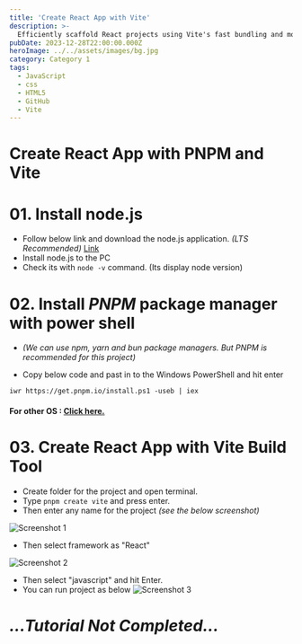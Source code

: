 ```yaml
---
title: 'Create React App with Vite'
description: >-
  Efficiently scaffold React projects using Vite's fast bundling and modern tooling integration.
pubDate: 2023-12-28T22:00:00.000Z
heroImage: ../../assets/images/bg.jpg
category: Category 1
tags:
  - JavaScript
  - css
  - HTML5
  - GitHub
  - Vite
---
```



# Create React App with PNPM and Vite

# 01. Install node.js

 - Follow below link and download the node.js application. *(LTS Recommended)*
 [Link](https://nodejs.org/en)
  - Install node.js to the PC
  - Check its with ``` node -v ``` command. (Its display node version)

# 02. Install *PNPM* package manager with power shell

- *(We can use npm, yarn and bun package managers. But PNPM is recommended for this project)*

 - Copy below code and past in to the Windows PowerShell and hit enter
```
iwr https://get.pnpm.io/install.ps1 -useb | iex
```

#### For other OS : [Click here.](https://pnpm.io/installation)

# 03. Create React App with Vite Build Tool

 - Create folder for the project and open terminal.
 - Type ``` pnpm create vite ``` and press enter.
 - Then enter any name for the project *(see the below screenshot)*

 ![Screenshot 1](https://github.com/ShanelkaPramuditha/tutorials/blob/main/assets/images/Create-React-App-with-PNPM-and-Vite/Pasted%20image%2020231228004820.png?raw=true)
 
- Then select framework as "React"

![Screenshot 2](https://github.com/ShanelkaPramuditha/tutorials/blob/main/assets/images/Create-React-App-with-PNPM-and-Vite/Pasted%20image%2020231228005117.png?raw=true)

- Then select "javascript" and hit Enter.
- You can run project as below
![Screenshot 3](https://github.com/ShanelkaPramuditha/tutorials/blob/main/assets/images/Create-React-App-with-PNPM-and-Vite/Pasted%20image%2020231228010331.png?raw=true)

# *...Tutorial Not Completed...*
